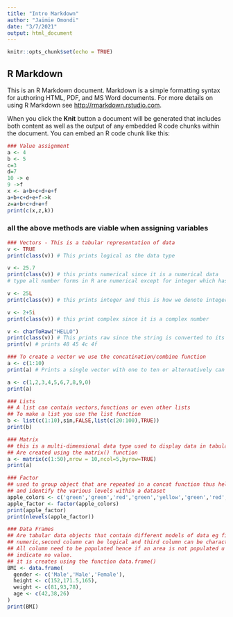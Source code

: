 ```yaml
---
title: "Intro Markdown"
author: "Jaimie Omondi"
date: "3/7/2021"
output: html_document
---
```


```r
knitr::opts_chunk$set(echo = TRUE)
```

## R Markdown

This is an R Markdown document. Markdown is a simple formatting syntax for authoring HTML, PDF, and MS Word documents. For more details on using R Markdown see <http://rmarkdown.rstudio.com>.

When you click the **Knit** button a document will be generated that includes both content as well as the output of any embedded R code chunks within the document. You can embed an R code chunk like this:

```r

### Value assignment
a <- 4
b <- 5
c=3
d=7
10 -> e
9 ->f
x <- a+b+c+d+e+f
a+b+c+d+e+f->k
z=a+b+c+d+e+f
print(c(x,z,k))
```
### all the above methods are viable when assigning variables
```r
### Vectors - This is a tabular representation of data
v <- TRUE
print(class(v)) # This prints logical as the data type
```
```r
v <- 25.7
print(class(v)) # this prints numerical since it is a numerical data 
# type all number forms in R are numerical except for integer which has its own type
```
```r
v <- 25L
print(class(v)) # this prints integer and this is how we denote integer in R
```
```r
v <- 2+5i
print(class(v)) # this print complex since it is a complex number
```
```r
v <- charToRaw("HELLO")
print(class(v)) # This prints raw since the string is converted to its raw literals
print(v) # prints 48 45 4c 4f
```
```r
### To create a vector we use the concatination/combine function
a <- c(1:10)
print(a) # Prints a single vector with one to ten or alternatively can be done as follows
```
```r
a <- c(1,2,3,4,5,6,7,8,9,0)
print(a)
```

```r
### Lists
## A list can contain vectors,functions or even other lists
## To make a list you use the list function
b <- list(c(1:10),sin,FALSE,list(c(20:100),TRUE))
print(b)
```

```r
### Matrix
## this is a multi-dimensional data type used to display data in tabular form
## Are created using the matrix() function
a <- matrix(c(1:50),nrow = 10,ncol=5,byrow=TRUE)
print(a)
```

```r
### Factor
## used to group object that are repeated in a concat function thus helping you understand
## and identify the various levels within a dataset
apple_colors <- c('green','green','red','green','yellow','green','red','green','yellow','red')
apple_factor <- factor(apple_colors)
print(apple_factor)
print(nlevels(apple_factor))
```

```r
### Data Frames
## Are tabular data objects that contain different models of data eg first column can be 
## numeric,second column can be logical and third column can be character
## All column need to be populated hence if an area is not populated u insert the NA to 
## indicate no value.
## it is creates using the function data.frame()
BMI <- data.frame(
  gender <- c('Male','Male','Female'),
  height <- c(152,171.5,165),
  weight <- c(81,93,78),
  age <- c(42,38,26)
)
print(BMI)

```

